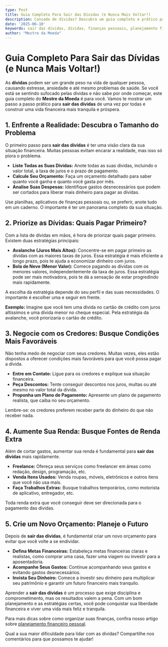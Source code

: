 ```yaml
---
type: Post
title: Guia Completo Para Sair das Dívidas (e Nunca Mais Voltar!)
description: Cansado de dívidas? Descubra um guia completo e prático para sair do vermelho e construir uma vida financeira saudável.
date: '2025-06-10'
keywords: sair das dívidas, dívidas, finanças pessoais, planejamento financeiro, orçamento, educação financeira
author: "Mestre da Moeda"
---
```


# Guia Completo Para Sair das Dívidas (e Nunca Mais Voltar!)

As **dívidas** podem ser um grande peso na vida de qualquer pessoa, causando estresse, ansiedade e até mesmo problemas de saúde. Se você está se sentindo sufocado pelas dívidas e não sabe por onde começar, este guia completo do **Mestre da Moeda** é para você. Vamos te mostrar um passo a passo prático para **sair das dívidas** de uma vez por todas e construir uma vida financeira mais tranquila e próspera.

## 1. Enfrente a Realidade: Descubra o Tamanho do Problema

O primeiro passo para **sair das dívidas** é ter uma visão clara da sua situação financeira. Muitas pessoas evitam encarar a realidade, mas isso só piora o problema.

*   **Liste Todas as Suas Dívidas:** Anote todas as suas dívidas, incluindo o valor total, a taxa de juros e o prazo de pagamento.
*   **Calcule Seu Orçamento:** Faça um orçamento detalhado para saber quanto você ganha e quanto você gasta por mês.
*   **Analise Suas Despesas:** Identifique gastos desnecessários que podem ser cortados para liberar mais dinheiro para pagar as dívidas.

Use planilhas, aplicativos de finanças pessoais ou, se preferir, anote tudo em um caderno. O importante é ter um panorama completo da sua situação.

## 2. Priorize as Dívidas: Quais Pagar Primeiro?

Com a lista de dívidas em mãos, é hora de priorizar quais pagar primeiro. Existem duas estratégias principais:

*   **Avalanche (Juros Mais Altos):** Concentre-se em pagar primeiro as dívidas com as maiores taxas de juros. Essa estratégia é mais eficiente a longo prazo, pois te ajuda a economizar dinheiro com juros.
*   **Bola de Neve (Menor Valor):** Comece pagando as dívidas com os menores valores, independentemente da taxa de juros. Essa estratégia pode ser mais motivadora, pois te dá a sensação de estar progredindo mais rapidamente.

A escolha da estratégia depende do seu perfil e das suas necessidades. O importante é escolher uma e seguir em frente.

**Exemplo:** Imagine que você tem uma dívida no cartão de crédito com juros altíssimos e uma dívida menor no cheque especial. Pela estratégia da avalanche, você priorizaria o cartão de crédito.

## 3. Negocie com os Credores: Busque Condições Mais Favoráveis

Não tenha medo de negociar com seus credores. Muitas vezes, eles estão dispostos a oferecer condições mais favoráveis para que você possa pagar a dívida.

*   **Entre em Contato:** Ligue para os credores e explique sua situação financeira.
*   **Peça Descontos:** Tente conseguir descontos nos juros, multas ou até mesmo no valor total da dívida.
*   **Proponha um Plano de Pagamento:** Apresente um plano de pagamento realista, que caiba no seu orçamento.

Lembre-se: os credores preferem receber parte do dinheiro do que não receber nada.

## 4. Aumente Sua Renda: Busque Fontes de Renda Extra

Além de cortar gastos, aumentar sua renda é fundamental para **sair das dívidas** mais rapidamente.

*   **Freelance:** Ofereça seus serviços como freelancer em áreas como redação, design, programação, etc.
*   **Venda Itens Usados:** Venda roupas, móveis, eletrônicos e outros itens que você não usa mais.
*   **Faça Trabalhos Extras:** Busque trabalhos temporários, como motorista de aplicativo, entregador, etc.

Toda renda extra que você conseguir deve ser direcionada para o pagamento das dívidas.

## 5. Crie um Novo Orçamento: Planeje o Futuro

Depois de **sair das dívidas**, é fundamental criar um novo orçamento para evitar que você volte a se endividar.

*   **Defina Metas Financeiras:** Estabeleça metas financeiras claras e realistas, como comprar uma casa, fazer uma viagem ou investir para a aposentadoria.
*   **Acompanhe Seus Gastos:** Continue acompanhando seus gastos e evitando gastos desnecessários.
*   **Invista Seu Dinheiro:** Comece a investir seu dinheiro para multiplicar seu patrimônio e garantir um futuro financeiro mais tranquilo.

Aprender a **sair das dívidas** é um processo que exige disciplina e comprometimento, mas os resultados valem a pena. Com um bom planejamento e as estratégias certas, você pode conquistar sua liberdade financeira e viver uma vida mais feliz e tranquila.

Para mais dicas sobre como organizar suas finanças, confira nosso artigo sobre [planejamento financeiro pessoal](/1-economizar-dinheiro-todo-mes).

Qual a sua maior dificuldade para lidar com as dívidas? Compartilhe nos comentários para que possamos te ajudar!